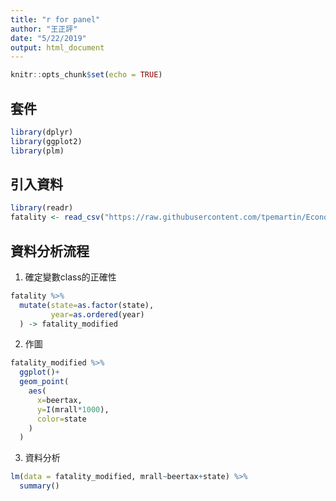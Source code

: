 ```yaml
---
title: "r for panel"
author: "王正評"
date: "5/22/2019"
output: html_document
---
```


```r
knitr::opts_chunk$set(echo = TRUE)
```


## 套件

```r

library(dplyr)
library(ggplot2)
library(plm)

```


## 引入資料

```r

library(readr)
fatality <- read_csv("https://raw.githubusercontent.com/tpemartin/Econometric-Analysis/master/Part%20II/fatality.csv")

```


## 資料分析流程

1. 確定變數class的正確性

```r

fatality %>%
  mutate(state=as.factor(state),
         year=as.ordered(year)
  ) -> fatality_modified

```

2. 作圖

```r

fatality_modified %>%
  ggplot()+
  geom_point(
    aes(
      x=beertax,
      y=I(mrall*1000),
      color=state
    )
  )

```

3. 資料分析

```r

lm(data = fatality_modified, mrall~beertax+state) %>%
  summary()

```

